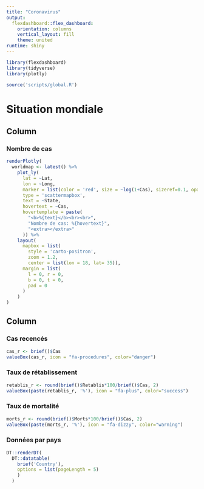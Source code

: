 ```yaml
---
title: "Coronavirus"
output: 
  flexdashboard::flex_dashboard:
    orientation: columns
    vertical_layout: fill
    theme: united
runtime: shiny
---
```


```r
library(flexdashboard)
library(tidyverse)
library(plotly)
```
```r
source('scripts/global.R')
```

# Situation mondiale

Column {data-width=2/3}
-----------------------------------------------------------------------

### Nombre de cas

```r
renderPlotly(
  worldmap <- latest() %>% 
    plot_ly(
      lat = ~Lat,
      lon = ~Long,
      marker = list(color = 'red', size = ~log(1+Cas), sizeref=0.1, opacity=0.4),
      type = 'scattermapbox',
      text = ~State,
      hovertext = ~Cas,
      hovertemplate = paste(
        "<b>%{text}</b><br><br>",
        "Nombre de cas: %{hovertext}",
        "<extra></extra>"
      )) %>%
    layout(
      mapbox = list(
        style = 'carto-positron',
        zoom = 1.2,
        center = list(lon = 18, lat= 35)),
      margin = list(
        l = 0, r = 0,
        b = 0, t = 0,
        pad = 0
      )
    )
)

```

Column {data-width=1/3}
-----------------------------------------------------------------------
### Cas recencés

```r
cas_r <- brief()$Cas
valueBox(cas_r, icon = "fa-procedures", color="danger")
```

### Taux de rétablissement

```r
retablis_r <- round(brief()$Retablis*100/brief()$Cas, 2)
valueBox(paste(retablis_r, '%'), icon = "fa-plus", color="success")
```

### Taux de mortalité

```r
morts_r <- round(brief()$Morts*100/brief()$Cas, 2)
valueBox(paste(morts_r, '%'), icon = "fa-dizzy", color="warning")
```

### Données par pays

```r
DT::renderDT(
  DT::datatable(
    brief('Country'),
    options = list(pageLength = 5)
    )
  )
```

